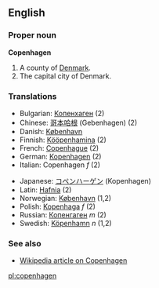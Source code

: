 ==English==
===Proper noun===
'''Copenhagen'''

#A county of [[Denmark]].
#The capital city of Denmark.

===Translations===
{{top}}
*Bulgarian: [[Копенхаген]] (2)
*Chinese: [[哥本哈根]] (Gebenhagen) (2)
*Danish: [[København]]
*Finnish: [[Kööpenhamina]] (2)
*French: [[Copenhague]] (2)
*German: [[Kopenhagen]] (2)
*Italian: Copenhagen ''f'' (2)
{{mid}}
*Japanese: [[コペンハーゲン]] (Kopenhagen)
*Latin: [[Hafnia]] (2)
*Norwegian: [[København]] (1,2)
*Polish: [[Kopenhaga]] ''f'' (2)
*Russian: [[Копенгаген]] ''m'' (2)
*Swedish: [[Köpenhamn]] ''n'' (1,2)
{{bottom}}

===See also===
*[[:w:Copenhagen|Wikipedia article on Copenhagen]]

[[pl:copenhagen]]